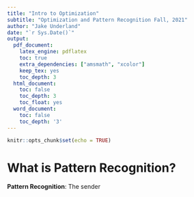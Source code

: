 ```yaml
---
title: "Intro to Optimization"
subtitle: "Optimization and Pattern Recognition Fall, 2021"
author: "Jake Underland"
date: "`r Sys.Date()`"
output:
  pdf_document: 
    latex_engine: pdflatex
    toc: true
    extra_dependencies: ["amsmath", "xcolor"]
    keep_tex: yes
    toc_depth: 3
  html_document:
    toc: false
    toc_depth: 3
    toc_float: yes
  word_document:
    toc: false
    toc_depth: '3'
---
```



```r
knitr::opts_chunk$set(echo = TRUE)
```

# What is Pattern Recognition?  

**Pattern Recognition**: The sender 